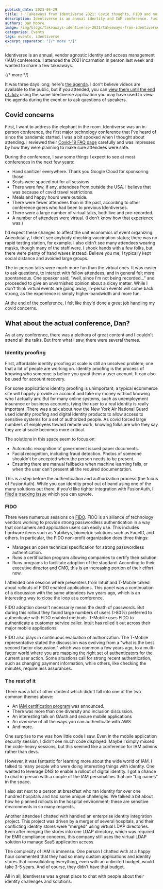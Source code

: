 ```yaml
---
publish_date: 2021-06-29 
title: ! 'Takeaways from Identiverse 2021: Covid thoughts, FIDO and more'
description: Identiverse is an annual identity and IAM conference. FusionAuth showed up and took notes so you don't have to.
authors: Dan Moore
image: /img/blogs/takeaways-identiverse-2021/takeaways-from-identiverse-2021-covid-thoughts-fido-and-more-header-image.png
categories: Events
tags: events, identiverse
excerpt_separator: "{/* more */}"
---
```


Identiverse is an annual, vendor agnostic identity and access management (IAM) conference. I attended the 2021 incarnation in person last week and wanted to share a few takeaways. 

{/* more */}

It was three days long; here's [the agenda](https://identiverse.com/idv2021/). I don't believe videos are available to the public, but if you attended, you can [view them until the end of July](https://twitter.com/Identiverse/status/1408466566346199046) using the same Identiverse application you may have used to view the agenda during the event or to ask questions of speakers.

## Covid concerns

First, I want to address the elephant in the room. Identiverse was an in-person conference, the first major technology conference that I've heard of since the pandemic started. I was a bit spooked when I thought about attending. I reviewed their [Covid-19 FAQ page](https://identiverse.com/faq/) carefully and was impressed by how they were planning to make sure attendees were safe.

During the conference, I saw some things I expect to see at most conferences in the next few years:

* Hand sanitizer everywhere. Thank you Google Cloud for sponsoring those.
* Seats were spaced out for all sessions.
* There were few, if any, attendees from outside the USA. I believe that was because of covid travel restrictions.
* Meals and happy hours were outside. 
* There were fewer attendees than in the past, according to other conference goers who had been to previous Identiverses.
* There were a large number of virtual talks, both live and pre-recorded.
* A number of attendees were virtual. (I don't know how that experience was.)

I'd expect these changes to affect the unit economics of event organizing. Anecdotally, I didn't see anybody checking vaccination status; there was no rapid testing station, for example. I also didn't see many attendees wearing masks, though many of the staff were. I shook hands with a few folks, but there were plenty of hand waves instead. Believe you me, I typically kept social distance and avoided large groups.

The in-person talks were much more fun than the virtual ones. It was easier to ask questions, to interact with fellow attendees, and in general felt more spontaneous. One speaker said, "well, since I'm not being recorded..." and proceeded to give an unvarnished opinion about a dicey matter. While I don't think virtual events are going away, in-person events will come back strong, as the experience is simply higher-bandwidth and more fun.

At the end of the conference, I felt like they'd done a great job handling my covid concerns.

## What about the actual conference, Dan?

As at any conference, there was a plethora of great content and I couldn't attend all the talks. But from what I saw, there were several themes. 

### Identity proofing

First, affordable identity proofing at scale is still an unsolved problem; one that a lot of people are working on. Identity proofing is the process of knowing who someone is before you grant them a user account. It can also be used for account recovery. 

For some applications identity proofing is unimportant; a typical ecommerce site will happily provide an account and take my money without knowing who I actually am. But for many online systems, such as unemployment insurance or business accounts, tying the user to a real identity is really important. There was a talk about how the New York Air National Guard used identity proofing and digital identity products to allow access to sensitive systems for a set of authorized people. As covid forced large numbers of employees toward remote work, knowing folks are who they say they are at scale becomes more critical.

The solutions in this space seem to focus on:

* Automatic recognition of government issued paper documents.
* Facial recognition, including fraud detection. Photos of someone shouldn't be accepted when the person needs to be present.
* Ensuring there are manual fallbacks when machine learning fails, or when the user can't present all the required documentation.

This is a step before the authentication and authorization process (the focus of FusionAuth). While you can identity proof out of band using one of the many solutions out there, if you'd like tighter integration with FusionAuth, I [filed a tracking issue](https://github.com/FusionAuth/fusionauth-issues/issues/1280) which you can upvote.

### FIDO

There were numerous sessions on [FIDO](https://fidoalliance.org/). FIDO is an alliance of technology vendors working to provide strong passwordless authentication in a way that consumers and application users can easily use. This includes hardware items such as Yubikeys, biometric solutions such as FaceID, and others. In particular, the FIDO non-profit organization does three things:

- Manages an open technical specification for strong passwordless authentication.
- Runs a certification program allowing companies to certify their solution.
- Runs programs to facilitate adoption of the standard. According to their executive director and CMO, this is an increasing portion of their effort now.

I attended one session where presenters from Intuit and T-Mobile talked about rollouts of FIDO enabled applications. This panel was a continuation of a discussion with the same attendees two years ago, which is an interesting way to close the loop at a conference.

FIDO adoption doesn't necessarily mean the death of passwords. But during this rollout they found large numbers of users (>80%) preferred to authenticate with FIDO enabled methods. T-Mobile uses FIDO to authenticate a customer service caller. Intuit has rolled it out across their major mobile applications.

FIDO also plays in continuous evaluation of authorization. The T-Mobile representative stated the discussion was evolving from a "what is the best second factor discussion," which was common a few years ago, to a multi-factor world where you are mapping the right set of authenticators for the current user action. Some situations call for strong recent authentication, such as changing payment information, while others, like checking the minutes, require less assurances.

### The rest of it

There was a lot of other content which didn't fall into one of the two common themes above:

* An [IAM certification program](https://idpro.org/cidpro/) was announced.
* There was more than one diversity and inclusion discussion.
* An interesting talk on OAuth and secure mobile applications
* An overview of all the ways you can authenticate with AWS
* And more.

One surprise to me was how little code I saw. Even in the mobile application security session, I didn't see much code displayed. Maybe I simply missed the code-heavy sessions, but this seemed like a conference for IAM admins rather than devs.

However, it was fantastic for learning more about the wide world of IAM. I talked to many people who were doing interesting things with identity. One wanted to leverage DNS to enable a rollout of digital identity. I got a chance to chat in person with a couple of the IAM personalities that are "big names" in the space.

I also sat next to a person at breakfast who ran identity for over one hundred hospitals and had some unique challenges. We talked a bit about how he planned rollouts in the hospital environment; these are sensitive environments in so many respects.

Another attendee I chatted with handled an enterprise identity integration project. This project was driven by a merger of several hospitals, and their conflicting identity stores were "merged" using virtual LDAP directories. Even after merging the stores into one LDAP directory, which was required for EMR compliance concerns, this company still uses the virtual LDAP solution to manage SaaS application access.

The complexity of IAM is immense. One person I chatted with at a happy hour commented that they had so many custom applications and identity stores that consolidating everything, even with an unlimited budget, would take 3-5 years. And of course, they didn't have that budget.

All in all, Identiverse was a great place to chat with people about their identity challenges and solutions.
